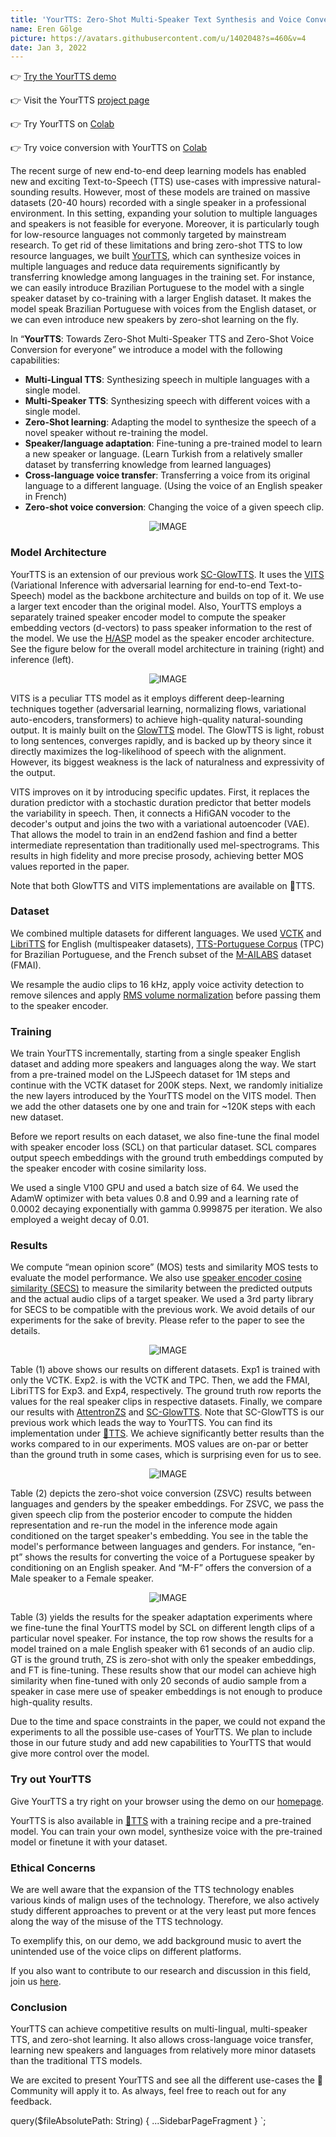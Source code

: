 ```yaml
---
title: 'YourTTS: Zero-Shot Multi-Speaker Text Synthesis and Voice Conversion'
name: Eren Gölge
picture: https://avatars.githubusercontent.com/u/1402048?s=460&v=4
date: Jan 3, 2022
---
```



👉 [Try the YourTTS demo](https://coqui.ai)

👉 Visit the YourTTS [project page](https://edresson.github.io/YourTTS/)

👉 Try YourTTS on [Colab](https://colab.research.google.com/drive/1ftI0x16iqKgiQFgTjTDgRpOM1wC1U-yS?usp=sharing)

👉 Try voice conversion with YourTTS on [Colab](https://colab.research.google.com/drive/1gjdwOKCZuavPn_5oy8QA01sKmXpEq5AZ?usp=sharing)

The recent surge of new end-to-end deep learning models has enabled new and
exciting Text-to-Speech (TTS) use-cases with impressive natural-sounding
results. However, most of these models are trained on massive datasets
(20-40 hours) recorded with a single speaker in a professional environment. In
this setting, expanding your solution to multiple languages and speakers is not
feasible for everyone. Moreover, it is particularly tough for low-resource
languages not commonly targeted by mainstream research. To get rid of these
limitations and bring zero-shot TTS to low resource languages, we built
[YourTTS](https://arxiv.org/abs/2112.02418), which can synthesize voices in
multiple languages and reduce data requirements significantly by transferring
knowledge among languages in the training set. For instance, we can easily
introduce Brazilian Portuguese to the model with a single speaker dataset by
co-training with a larger English dataset. It makes the model speak Brazilian
Portuguese with voices from the English dataset, or we can even introduce new
speakers by zero-shot learning on the fly.

In “**YourTTS**: Towards Zero-Shot Multi-Speaker TTS and Zero-Shot Voice
Conversion for everyone” we introduce a model with the following capabilities:

- **Multi-Lingual TTS**: Synthesizing speech in multiple languages with a single
  model.
- **Multi-Speaker TTS**: Synthesizing speech with different voices with a single
  model.
- **Zero-Shot learning**: Adapting the model to synthesize the speech of a novel
  speaker without re-training the model.
- **Speaker/language adaptation**: Fine-tuning a pre-trained model to learn a
  new speaker or language. (Learn Turkish from a relatively smaller dataset
  by transferring knowledge from learned languages)
- **Cross-language voice transfer**: Transferring a voice from its original
  language to a different language. (Using the voice of an English speaker in
  French)
- **Zero-shot voice conversion**: Changing the voice of a given speech clip.

<div align="center">

![IMAGE](../../../data/images/blog/posts/blog-tts-yourtts-zero-shot-text-synthesis-low-resource-languages-modes.png)

</div>

### Model Architecture

YourTTS is an extension of our previous work [SC-GlowTTS](https://arxiv.org/pdf/2104.05557.pdf).
It uses the [VITS](https://arxiv.org/abs/2106.06103) (Variational Inference with
adversarial learning for end-to-end Text-to-Speech) model as the backbone architecture and
builds on top of it. We use a larger text encoder than the original model.
Also, YourTTS employs a separately trained speaker encoder model to compute the
speaker embedding vectors (d-vectors) to pass speaker information to the rest
of the model. We use the [H/ASP](https://arxiv.org/abs/2009.14153) model as the
speaker encoder architecture. See the figure below for the overall model
architecture in training (right) and inference (left).

<div align="center">

![IMAGE](../../../data/images/blog/posts/blog-tts-yourtts-zero-shot-text-synthesis-low-resource-languages-inference.png)

</div>

VITS is a peculiar TTS model as it employs different deep-learning techniques
together (adversarial learning, normalizing flows, variational auto-encoders,
transformers) to achieve high-quality natural-sounding output. It is mainly
built on the [GlowTTS](https://arxiv.org/pdf/2005.11129.pdf) model. The GlowTTS
is light, robust to long sentences, converges rapidly, and is backed up by
theory since it directly maximizes the log-likelihood of speech with the
alignment. However, its biggest weakness is the lack of naturalness and
expressivity of the output.

VITS improves on it by introducing specific updates. First, it replaces the
duration predictor with a stochastic duration predictor that better models the
variability in speech. Then, it connects a HifiGAN vocoder to the decoder's
output and joins the two with a variational autoencoder (VAE). That allows the
model to train in an end2end fashion and find a better intermediate
representation than traditionally used mel-spectrograms. This results in high
fidelity and more precise prosody, achieving better MOS values reported in the
paper.

Note that both GlowTTS and VITS implementations are available on 🐸TTS.

### Dataset

We combined multiple datasets for different languages. We used [VCTK](https://datashare.ed.ac.uk/handle/10283/2651)
and [LibriTTS](https://arxiv.org/abs/1904.02882) for English (multispeaker datasets),
[TTS-Portuguese Corpus](https://arxiv.org/abs/2005.05144) (TPC) for Brazilian
Portuguese, and the French subset of the [M-AILABS](https://www.caito.de/2019/01/the-m-ailabs-speech-dataset/)
dataset (FMAI).

We resample the audio clips to 16 kHz, apply voice activity detection to remove
silences and apply [RMS volume normalization](https://github.com/coqui-ai/TTS/blob/aa2450e8f28b4367791a7988cf87e395e501ce67/TTS/utils/audio.py#L787)
before passing them to the speaker encoder.

### Training

We train YourTTS incrementally, starting from a single speaker English dataset
and adding more speakers and languages along the way. We start from a
pre-trained model on the LJSpeech dataset for 1M steps and continue with the
VCTK dataset for 200K steps. Next, we randomly initialize the new layers
introduced by the YourTTS model on the VITS model. Then we add the other
datasets one by one and train for \~120K steps with each new dataset.

Before we report results on each dataset, we also fine-tune the final model with
speaker encoder loss (SCL) on that particular dataset. SCL compares output
speech embeddings with the ground truth embeddings computed by the speaker
encoder with cosine similarity loss.

We used a single V100 GPU and used a batch size of 64. We used the AdamW
optimizer with beta values 0.8 and 0.99 and a learning rate of 0.0002 decaying
exponentially with gamma 0.999875 per iteration. We also employed a weight
decay of 0.01.

### Results

We compute “mean opinion score” (MOS) tests and similarity MOS tests to evaluate the model
performance. We also use [speaker encoder cosine similarity (SECS)](https://arxiv.org/pdf/2104.05557.pdf) to
measure the similarity between the predicted outputs and the actual audio clips
of a target speaker. We used a 3rd party library for SECS to be compatible with
the previous work. We avoid details of our experiments for the sake of brevity.
Please refer to the paper to see the details.

<div align="center">

![IMAGE](../../../data/images/blog/posts/blog-tts-yourtts-zero-shot-text-synthesis-low-resource-languages-table-1.png)

</div>

Table (1) above shows our results on different datasets. Exp1 is trained with
only the VCTK. Exp2. is with the VCTK and TPC. Then, we add the FMAI, LibriTTS
for Exp3. and Exp4, respectively. The ground truth row reports the values for
the real speaker clips in respective datasets. Finally, we compare our results
with [AttentronZS](https://arxiv.org/abs/2005.08484) and [SC-GlowTTS](https://arxiv.org/abs/2104.05557).
Note that SC-GlowTTS is our previous work which leads the way to YourTTS. You
can find its implementation under [🐸TTS](https://github.com/coqui-ai/TTS). We
achieve significantly better results than the works compared to in our
experiments. MOS values are on-par or better than the ground truth in some
cases, which is surprising even for us to see.

<div align="center">

![IMAGE](../../../data/images/blog/posts/blog-tts-yourtts-zero-shot-text-synthesis-low-resource-languages-table-2.png)

</div>

Table (2) depicts the zero-shot voice conversion (ZSVC) results between
languages and genders by the speaker embeddings. For ZSVC, we pass the given
speech clip from the posterior encoder to compute the hidden representation and
re-run the model in the inference mode again conditioned on the target
speaker's embedding. You see in the table the model's performance between
languages and genders. For instance, “en-pt” shows the results for converting
the voice of a Portuguese speaker by conditioning on an English speaker.
And “M-F” offers the conversion of a Male speaker to a Female speaker.

<div align="center">

![IMAGE](../../../data/images/blog/posts/blog-tts-yourtts-zero-shot-text-synthesis-low-resource-languages-table-3.png)

</div>

Table (3) yields the results for the speaker adaptation experiments where we
fine-tune the final YourTTS model by SCL on different length clips of a
particular novel speaker. For instance, the top row shows the results for a
model trained on a male English speaker with 61 seconds of an audio clip. GT is
the ground truth, ZS is zero-shot with only the speaker embeddings, and FT is
fine-tuning. These results show that our model can achieve high similarity
when fine-tuned with only 20 seconds of audio sample from a speaker in case
mere use of speaker embeddings is not enough to produce high-quality results.

Due to the time and space constraints in the paper, we could not expand the
experiments to all the possible use-cases of YourTTS. We plan to include those
in our future study and add new capabilities to YourTTS that would give more
control over the model.

### Try out YourTTS

Give YourTTS a try right on your browser using the demo on our [homepage](https://coqui.ai).

YourTTS is also available in [🐸TTS](https://github.com/coqui-ai/TTS) with a
training recipe and a pre-trained model. You can train your own model,
synthesize voice with the pre-trained model or finetune it with your dataset.

### Ethical Concerns

We are well aware that the expansion of the TTS technology enables various kinds
of malign uses of the technology. Therefore, we also actively study different
approaches to prevent or at the very least put more fences along the way of the
misuse of the TTS technology.

To exemplify this, on our demo, we add background music to avert the unintended
use of the voice clips on different platforms.

If you also want to contribute to our research and discussion in this field, join
us [here](https://github.com/coqui-ai/TTS/discussions/1036).

### Conclusion

YourTTS can achieve competitive results on multi-lingual, multi-speaker TTS, and
zero-shot learning. It also allows cross-language voice transfer, learning new
speakers and languages from relatively more minor datasets than the traditional
TTS models.

We are excited to present YourTTS and see all the different use-cases the 🐸
Community will apply it to. As always, feel free to reach out for any feedback.

  query($fileAbsolutePath: String) {
    ...SidebarPageFragment
  }
`;
